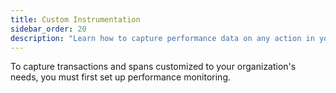 ```yaml
---
title: Custom Instrumentation
sidebar_order: 20
description: "Learn how to capture performance data on any action in your app."
---
```


<Note>

To capture transactions and spans customized to your organization's needs, you must first <PlatformLink to="/performance/">set up performance monitoring.</PlatformLink>

</Note>

<PlatformContent includePath="performance/enable-manual-instrumentation" />

<PlatformContent includePath="performance/add-spans-example" />

<PlatformContent includePath="performance/create-transaction-bound-to-scope" />

<PlatformContent includePath="performance/connect-errors-spans" />
